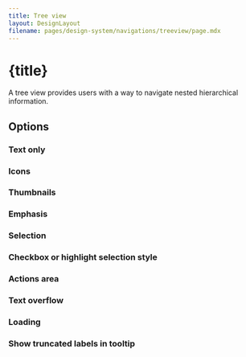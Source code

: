 ```yaml
---
title: Tree view
layout: DesignLayout
filename: pages/design-system/navigations/treeview/page.mdx
---
```



# {title}

A tree view provides users with a way to navigate nested hierarchical information.

<MainView />

## Options 

### Text only

<OptionsView />

### Icons

<IconsView />

### Thumbnails

<ThumbnailsView />

### Emphasis

<EmphasisView />

### Selection

<SelectionView />

### Checkbox or highlight selection style

<SelectionStyleView />


### Actions area 

<ActionsAreaView />

### Text overflow

<TextOverflowView />

### Loading

<LoadingView />

### Show truncated labels in tooltip

<TooltipView />